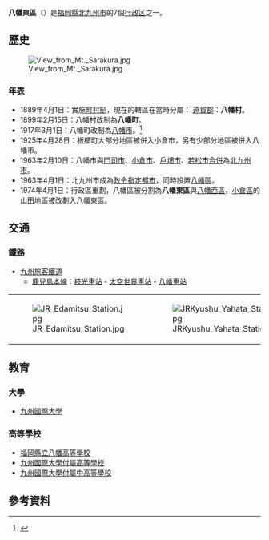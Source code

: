 {{日本區
| 自治體名=八幡東區
| 圖像=[[File:Higashida_First_Blast_Furnace.JPG|240px]]
| 圖像說明=[[東田第一高爐|東田第一高爐]]史跡廣場
| 區章=
| 日文原名=八幡東区
| 平假名=やはたひがしく
| 羅馬字拼音=Yahatahigashi-ku
| 都道府縣=福岡縣
| 支廳=
| 市=北九州市
| 編號=40108-1
| 面積=36.36
| 邊界未定=
| 人口=65,597
| 統計時間=2019年3月1日
| 自治體=北九州市（[[若松區|若松區]]、[[戶畑區|戶畑區]]、[[八幡西區|八幡西區]]、[[小倉北區|小倉北區]]、[[小倉南區|小倉南區]]）
| 樹=
| 花=
| 其他象徵物=
| 其他象徵=
| 郵遞區號=805-8510
| 所在地=八幡東區中央一丁目1番1号
| 電話號碼=93-671-0801
| 外部連結=http://www.city.kitakyushu.lg.jp/yahatahigashi/
| 經度= 
| 緯度= 
| 地圖=[[File:Location_of_Yahata-higashi_ward_Kita-Kyushu_city_Fukuoka_prefecture_Japan.svg|250px]]
| 註記=
}}
'''八幡東區'''（{{jpn|j=八幡東区|hg=やはたひがしく|rm=Yahatahigashi ku|f=y}}）是[[福岡縣|福岡縣]][[北九州市|北九州市]]的7個[[行政区|行政区]]之一。

== 歷史 ==
[[File:View_from_Mt._Sarakura.jpg|thumb]]
=== 年表 ===
* 1889年4月1日：實施[[町村制|町村制]]，現在的轄區在當時分屬： [[遠賀郡|遠賀郡]]：'''八幡村'''。
* 1899年2月15日：八幡村改制為'''八幡町'''。
* 1917年3月1日：八幡町改制為[[八幡市_(福岡縣)|八幡市]]。<ref>{{cite web | language = ja | publisher = 北九州市政府 | title = 八幡東區的歷史、文化 - 八幡東區的歷史 | url = http://www.city.kitakyushu.jp/pcp_portal/PortalServlet?DISPLAY_ID=DIRECT&NEXT_DISPLAY_ID=U000004&CONTENTS_ID=2668 | accessdate = 2009-05-22 }}{{dead link|date=2017年11月 |bot=InternetArchiveBot |fix-attempted=yes }}</ref>
* 1925年4月28日：板櫃町大部分地區被併入小倉市，另有少部分地區被併入八幡市。
* 1963年2月10日：八幡市與[[門司市|門司市]]、[[小倉市|小倉市]]、[[戶畑市|戶畑市]]、[[若松市|若松市]][[市町村合併|合併]]為[[北九州市|北九州市]]。
* 1963年4月1日：北九州市成為[[政令指定都市|政令指定都市]]，同時設置[[八幡區|八幡區]]。
* 1974年4月1日：行政區重劃，八幡區被分割為'''八幡東區'''與[[八幡西區|八幡西區]]，[[小倉區|小倉區]]的山田地區被改劃入八幡東區。

== 交通 ==
=== 鐵路 ===
* [[九州旅客鐵道|九州旅客鐵道]]
** [[鹿兒島本線|鹿兒島本線]]：[[枝光車站|枝光車站]] - [[太空世界車站|太空世界車站]] - [[八幡車站_(福岡縣)|八幡車站]]

{| border="0" 
|- valign=top
| [[File:JR_Edamitsu_Station.jpg|thumb]] || [[File:JRKyushu_Yahata_Station_New.jpg|thumb]] 
|}

== 教育 ==
=== 大學 ===
* [[九州國際大學|九州國際大學]]

=== 高等學校 ===
* [[福岡縣立八幡高等學校|福岡縣立八幡高等學校]]
* [[九州國際大學付屬高等學校|九州國際大學付屬高等學校]]
* [[九州國際大學付屬中高等學校|九州國際大學付屬中高等學校]]

== 參考資料 ==
{{commons category|Yahatahigashi-ku, Kitakyushu}}
{{Reflist}}

{{福岡縣}}